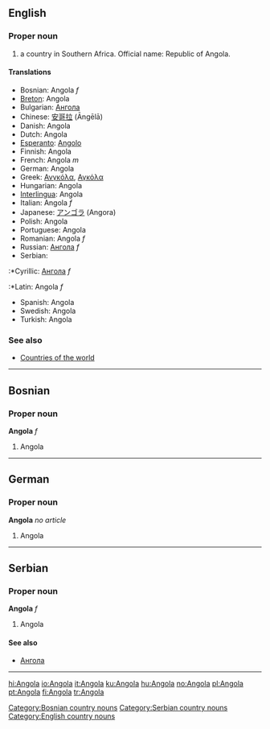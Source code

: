 ==English==
===Proper noun===
#a country in Southern Africa. Official name: Republic of Angola.
====Translations====
*Bosnian: Angola ''f''
*[[Breton]]: Angola
*Bulgarian: [[Ангола]]
*Chinese: [[安哥拉]] (Āngēlā)
*Danish: Angola
*Dutch: Angola
*[[Esperanto]]: [[Angolo]]
*Finnish: Angola
*French: Angola ''m''
*German: Angola
*Greek: [[Ανγκόλα]], [[Αγκόλα]]
*Hungarian: Angola
*[[Interlingua]]: Angola
*Italian: Angola ''f''
*Japanese: [[アンゴラ]] (Angora)
*Polish: Angola
*Portuguese: Angola
*Romanian: Angola ''f''
*Russian: [[Ангола]] ''f''
*Serbian:
:*Cyrillic: [[Ангола]] ''f''
:*Latin: Angola ''f''
*Spanish: Angola
*Swedish: Angola
*Turkish: Angola
===See also===
*[[Countries of the world]]
----
==Bosnian==
===Proper noun===
'''Angola''' ''f''
#Angola
[[Category:Bosnian country nouns]]
----
==German==
===Proper noun===
'''Angola''' ''no article''
#Angola
----
==Serbian==
===Proper noun===
'''Angola''' ''f''
#Angola
====See also====
*[[Ангола]]
[[Category:Serbian country nouns]]
----
[[Category:English country nouns]]

[[hi:Angola]]
[[io:Angola]]
[[it:Angola]]
[[ku:Angola]]
[[hu:Angola]]
[[no:Angola]]
[[pl:Angola]]
[[pt:Angola]]
[[fi:Angola]]
[[tr:Angola]]